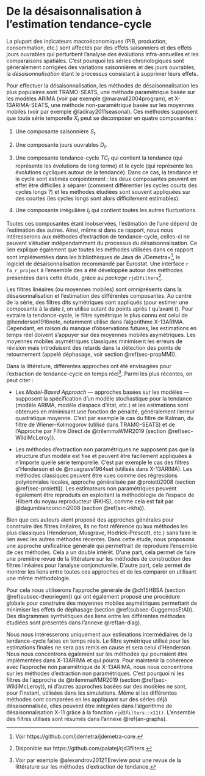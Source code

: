 # De la désaisonnalisation à l'estimation tendance-cycle {#sec-SAtoTCE}
 
La plupart des indicateurs macroéconomiques (PIB, production, consommation, etc.) sont affectés par des effets saisonniers et des effets jours ouvrables qui perturbent l'analyse des évolutions infra-annuelles et les comparaisons spatiales.
C'est pourquoi les séries chronologiques sont généralement corrigées des variations saisonnières et des jours ouvrables, la *désaisonnalisation* étant le processus consistant à supprimer leurs effets.
 
Pour effectuer la désaisonnalisation, les méthodes de désaisonnalisation les plus populaires sont TRAMO-SEATS, une méthode paramétrique basée sur les modèles ARIMA (voir par exemple @maravall2004program), et X-13ARIMA-SEATS, une méthode non-paramétrique basée sur les moyennes mobiles (voir par exemple @ladiray2011seasonal).
Ces méthodes supposent que toute série temporelle $X_t$ peut se décomposer en quatre composantes :
 
1. Une composante saisonnière $S_t$.
 
2. Une composante jours ouvrables $D_t$.
 
3. Une composante tendance-cycle $TC_t$ qui contient la tendance (qui représente les évolutions de long terme) et le cycle (qui représente les évolutions cycliques autour de la tendance).
Dans ce cas, la tendance et le cycle sont estimés conjointement : les deux composantes peuvent en effet être difficiles à séparer (comment différentier les cycles courts des cycles longs ?) et les méthodes étudiées sont souvent appliquées sur des courtes (les cycles longs sont alors difficilement estimables).
 
4. Une composante irrégulière $I_t$ qui contient toutes les autres fluctuations.
 
Toutes ces composantes étant inobservées, l'estimation de l'une dépend de l'estimation des autres.
Ainsi, même si dans ce rapport, nous nous intéresserons aux méthodes d'extraction de tendance-cycle, celles-ci ne peuvent s'étudier indépendamment du processus du désaisonnalisation.
Ce lien explique également que toutes les méthodes utilisées dans ce rapport sont implémentées dans les bibliothèques de Java de JDemetra+^[Voir https://github.com/jdemetra/jdemetra-core.], le logiciel de désaisonnalisation recommandé par Eurostat.
Une interface `r fa_r_project` à l'ensemble des a été développée autour des méthodes présentées dans cette étude, grâce au *package* `rjd3filters`^[Disponible sur https://github.com/palatej/rjd3filters.].
 
Les filtres linéaires (ou moyennes mobiles) sont omniprésents dans la désaisonnalisation et l'estimation des différentes composantes.
Au centre de la série, des filtres dits symétriques sont appliqués (pour estimer une composante à la date $t$, on utilise autant de points après $t$ qu'avant $t$).
Pour extraire la tendance-cycle, le filtre symétrique le plus connu est celui de @henderson1916note, notamment utilisé dans l'algorithme X-13ARIMA.
Cependant, en raison du manque d’observations futures, les estimations en temps réel doivent s’appuyer sur des moyennes mobiles asymétriques.
Les moyennes mobiles asymétriques classiques minimisent les erreurs de révision mais introduisent des retards dans la détection des points de retournement (appelé déphasage, voir section \@ref(sec-propMM)).

Dans la littérature, différentes approches ont été envisagées pour l'extraction de tendance-cycle en temps réel^[Voir par exemple @alexandrov2012TEreview pour une revue de la littérature sur les méthodes d'extraction de tendance.].
Parmi les plus récentes, on peut citer :
 
- Les *Model-Based Approach*  --- approches basées sur les modèles --- supposent la spécification d'un modèle stochastique pour la tendance (modèle ARIMA, modèle d'espace d'état, etc.) et les estimations sont obtenues en minimisant une fonction de pénalité, généralement l'erreur quadratique moyenne.
C'est par exemple le cas du filtre de Kalman, du filtre de Wiener-Kolmogorov (utilisé dans TRAMO-SEATS) et de l'Approche par Filtre Direct de @trilemmaWMR2019 (section \@ref(sec-WildiMcLeroy)).
 
- Les méthodes d'extraction non paramétriques ne supposent pas que la structure d'un modèle est fixe et peuvent être facilement appliquées à n'importe quelle série temporelle.
C'est par exemple le cas des filtres d'Henderson et de @musgrave1964set (utilisés dans X-13ARIMA).
Les méthodes classiques peuvent être vues comme des régressions polynomiales locales, approche généralisée par @proietti2008 (section \@ref(sec-proietti)).
Les estimateurs non paramétriques peuvent également être reproduits en exploitant la méthodologie de l'espace de Hilbert du noyau reproducteur (RKHS), comme cela est fait par
@dagumbianconcini2008 (section \@ref(sec-rkhs)).

Bien que ces auteurs aient proposé des approches générales pour construire des filtres linéaires, ils ne font référence qu'aux méthodes les plus classiques (Henderson, Musgrave, Hodrick-Prescott, etc.) sans faire le lien avec les autres méthodes récentes.
Dans cette étude, nous proposons une approche unificatrice générale qui permettrait de reproduire l'ensemble de ces méthodes.
Cela a un double intérêt.
D'une part, cela permet de faire une première revue de la littérature sur les méthodes de construction des filtres linéaires pour l'analyse conjoncturelle.
D'autre part, cela permet de montrer les liens entre toutes ces approches et de les comparer en utilisant une même méthodologie.
 
Pour cela nous utiliserons l'approche générale de @ch15HBSA (section \@ref(subsec-theoriegen)) qui ont également proposé une procédure globale pour construire des moyennes mobiles asymétriques permettant de minimiser les effets de déphasage (section \@ref(subsec-GuggemosEtAl)).
Des diagrammes synthétiques des liens entre les différentes méthodes étudiées sont présentés dans l'annexe \@ref(an-diag).
 
Nous nous intéresserons uniquement aux estimations intermédiaires de la tendance-cycle faites en temps réels.
Le filtre symétrique utilisé pour les estimations finales ne sera pas remis en cause et sera celui d'Henderson.
Nous nous concentrons également sur les méthodes qui pourraient être implémentées dans X-13ARIMA et qui pourra.
Pour maintenir la cohérence avec l'approche non paramétrique de X-13ARIMA, nous nous concentrons sur les méthodes d'extraction non paramétriques.
C'est pourquoi ni les filtres de l'approche de @trilemmaWMR2019 (section \@ref(sec-WildiMcLeroy)), ni d'autres approches basées sur des modèles ne sont, pour l'instant, utilisées dans les simulations.
Même si les différentes méthodes sont comparées en les appliquant sur des séries déjà désaisonnalisée, elles peuvent être intégrées dans l'algorithme de désaisonnalisation X-11 grâce à la fonction `rjd3filters::x11()`.
L'ensemble des filtres utilisés sont résumés dans l'annexe \@ref(an-graphs).
 

